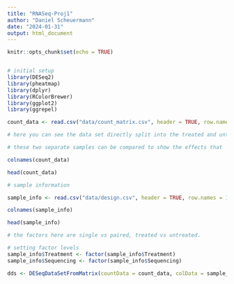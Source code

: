 ```yaml
---
title: "RNASeq-Proj1"
author: "Daniel Scheuermann"
date: "2024-01-31"
output: html_document
---
```


```r

knitr::opts_chunk$set(echo = TRUE)


# initial setup
library(DESeq2)
library(pheatmap)
library(dplyr)
library(RColorBrewer)
library(ggplot2)
library(ggrepel)

```

```r

count_data <- read.csv("data/count_matrix.csv", header = TRUE, row.names = 1)

# here you can see the data set directly split into the treated and untreated samples.

# these two separate samples can be compared to show the effects that 'Pasilla' gene depletion has on gene expression.

colnames(count_data)

head(count_data)

# sample information

sample_info <- read.csv("data/design.csv", header = TRUE, row.names = 1)

colnames(sample_info)

head(sample_info)

# the factors here are single vs paired, treated vs untreated.

# setting factor levels
sample_info$Treatment <- factor(sample_info$Treatment)
sample_info$Sequencing <- factor(sample_info$Sequencing)

```

```r

dds <- DESeqDataSetFromMatrix(countData = count_data, colData = sample_info, design = -Sequencing + Treatment)

```
